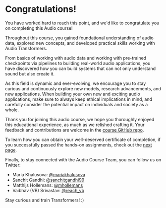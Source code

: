 # Congratulations!

You have worked hard to reach this point, and we'd like to congratulate you on completing this Audio course!

Throughout this course, you gained foundational understanding of audio data, explored new concepts, and developed 
practical skills working with Audio Transformers.

From basics of working with audio data and working with pre-trained checkpoints via pipelines to building real-world 
audio applications, you have discovered how you can build systems that can not only understand sound but also create it. 

As this field is dynamic and ever-evolving, we encourage you to stay curious and continuously explore new models, research 
advancements, and new applications. When building your own new and exciting audio applications, make sure to always keep 
ethical implications in mind, and carefully consider the potential impact on individuals and society as a whole.

Thank you for joining this audio course, we hope you thoroughly enjoyed this educational experience, as 
much as we relished crafting it. Your feedback and contributions are welcome in 
the [course GitHub repo](https://github.com/huggingface/audio-transformers-course).  

To learn how you can obtain your well-deserved certificate of completion, if you successfully passed the hands-on assignments,
check out the [next page](certification).

Finally, to stay connected with the Audio Course Team, you can follow us on Twitter:

* Maria Khalusova: [@mariakhalusova](https://twitter.com/mariaKhalusova)
* Sanchit Gandhi: [@sanchitgandhi99](https://twitter.com/sanchitgandhi99)
* Matthijs Hollemans: [@mhollemans](https://twitter.com/mhollemans)
* Vaibhav (VB) Srivastav: [@reach_vb](https://twitter.com/reach_vb)

Stay curious and train Transformers! :)
